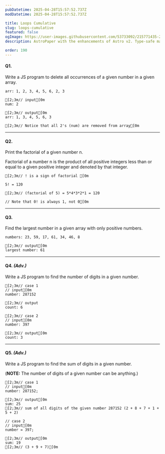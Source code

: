 ```yaml
---
pubDatetime: 2025-04-28T15:57:52.737Z
modDatetime: 2025-04-28T15:57:52.737Z

title: Loops Cumulative
slug: loops-cumulative
featured: false
ogImage: https://user-images.githubusercontent.com/53733092/215771435-25408246-2309-4f8b-a781-1f3d93bdf0ec.png
description: AstroPaper with the enhancements of Astro v2. Type-safe markdown contents, bug fixes and better dev experience etc.

order: 190
---
```



#### Q1.

Write a JS program to delete all occurrences of a given number in a given array.

```ansi
arr: 1, 2, 3, 4, 5, 6, 2, 3

[2;3m// input[0m
num: 2

[2;3m// output[0m
arr: 1, 3, 4, 5, 6, 3

[2;3m// Notice that all 2's (num) are removed from array[0m
```

---

#### Q2. 

Print the factorial of a given number n.

<Admonition variant="note" title="note">
    Factorial of a number n is the product of all positive integers less than or equal to a given positive integer and denoted by that integer.
</Admonition>

<div class="w-full my-8"></div>

```ansi
[2;3m// ! is a sign of factorial [0m

5! = 120 

[2;3m// (factorial of 5) = 5*4*3*2*1 = 120

// Note that 0! is always 1, not 0[0m
```

---

#### Q3. 

Find the largest number in a given array with only positive numbers.

```ansi
numbers: 23, 59, 17, 61, 34, 46, 8

[2;3m// output[0m
largest number: 61
```

---

#### Q4. _(Adv.)_

Write a JS program to find the number of digits in a given number.

```ansi
[2;3m// case 1
// input[0m
number: 287152

[2;3m// output
count: 6

[2;3m// case 2
// input[0m
number: 397

[2;3m// output[0m
count: 3
```

---

#### Q5. _(Adv.)_

Write a JS program to find the sum of digits in a given number.

(**NOTE:** The number of digits of a given number can be anything.)

```ansi
[2;3m// case 1
// input[0m
number: 287152;

[2;3m// output[0m
sum: 25
[2;3m// sum of all digits of the given number 287152 (2 + 8 + 7 + 1 + 5 + 2)

// case 2
// input[0m
number = 397;

[2;3m// output[0m
sum: 19
[2;3m// (3 + 9 + 7)[0m
```
